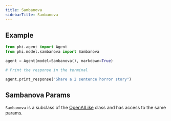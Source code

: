 ```yaml
---
title: Sambanova
sidebarTitle: Sambanova
---
```


## Example

<CodeGroup>

```python agent.py
from phi.agent import Agent
from phi.model.sambanova import Sambanova

agent = Agent(model=Sambanova(), markdown=True)

# Print the response in the terminal

agent.print_response("Share a 2 sentence horror story")

```

</CodeGroup>

## Sambanova Params

<Snippet file="model-sambanova-params.mdx" />

`Sambanova` is a subclass of the [OpenAILike](/reference/model/openai-like) class and has access to the same params.
